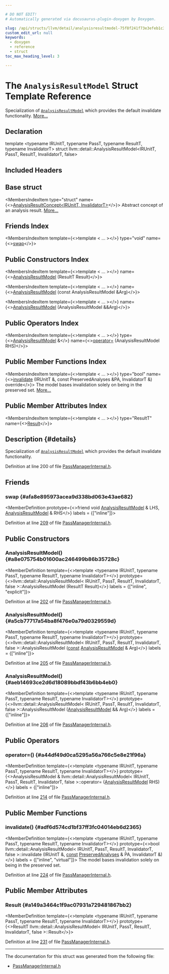 ```yaml
---

# DO NOT EDIT!
# Automatically generated via docusaurus-plugin-doxygen by Doxygen.

slug: /api/structs/llvm/detail/analysisresultmodel-75f8f241f73e3efeb1c36c7a3a5bec6a
custom_edit_url: null
keywords:
  - doxygen
  - reference
  - struct
toc_max_heading_level: 3

---
```





# The `AnalysisResultModel` Struct Template Reference

<DoxygenPage pluginConfig={pluginConfig}>

Specialization of <code><a href="/docs/api/structs/llvm/detail/analysisresultmodel">AnalysisResultModel</a></code> which provides the default invalidate functionality. <a href="#details">More...</a>

## Declaration

<CodeBlock>template &lt;typename IRUnitT, typename PassT, typename ResultT, typename InvalidatorT&gt;
struct llvm::detail::AnalysisResultModel&lt;IRUnitT, PassT, ResultT, InvalidatorT, false&gt;</CodeBlock>

## Included Headers

<IncludesList>
<IncludesListItem
  filePath="llvm/IR/PassManagerInternal.h"
  permalink="/docs/api/files/include/include/llvm/include/llvm/ir/passmanagerinternal-h"
  isLocal="true" />
</IncludesList>

## Base struct

<MembersIndex>

<MembersIndexItem
  type="struct"
  name={<><a href="/docs/api/structs/llvm/detail/analysisresultconcept">AnalysisResultConcept&lt;IRUnitT, InvalidatorT&gt;</a></>}>
Abstract concept of an analysis result. <a href="/docs/api/structs/llvm/detail/analysisresultconcept/#details">More...</a>
</MembersIndexItem>

</MembersIndex>

## Friends Index

<MembersIndex>

<MembersIndexItem
  template={<>template &lt; ... &gt;</>}
  type="void"
  name={<><a href="#afa8e895973acea9d338bd063e43ae682">swap</a></>}>
</MembersIndexItem>

</MembersIndex>

## Public Constructors Index

<MembersIndex>

<MembersIndexItem
  template={<>template &lt; ... &gt;</>}
  name={<><a href="#a8e075754b01600ac246499b86b35728c">AnalysisResultModel</a> (ResultT Result)</>}>
</MembersIndexItem>

<MembersIndexItem
  template={<>template &lt; ... &gt;</>}
  name={<><a href="#a5cb77717a54ba8f476e0a79d0329559d">AnalysisResultModel</a> (const AnalysisResultModel &amp;Arg)</>}>
</MembersIndexItem>

<MembersIndexItem
  template={<>template &lt; ... &gt;</>}
  name={<><a href="#aeb14693ce2d6d18089bbdf43b6bb4eb0">AnalysisResultModel</a> (AnalysisResultModel &amp;&amp;Arg)</>}>
</MembersIndexItem>

</MembersIndex>

## Public Operators Index

<MembersIndex>

<MembersIndexItem
  template={<>template &lt; ... &gt;</>}
  type={<><a href="/docs/api/structs/llvm/detail/analysisresultmodel">AnalysisResultModel</a> &amp;</>}
  name={<><a href="#a44df49d0ca5295a56a766c5e8e21f96a">operator=</a> (AnalysisResultModel RHS)</>}>
</MembersIndexItem>

</MembersIndex>

## Public Member Functions Index

<MembersIndex>

<MembersIndexItem
  template={<>template &lt; ... &gt;</>}
  type="bool"
  name={<><a href="#adf6d574cd1bf37ff3fc04014eb6d2365">invalidate</a> (IRUnitT &amp;, const PreservedAnalyses &amp;PA, InvalidatorT &amp;) override</>}>
The model bases invalidation solely on being in the preserved set. <a href="#adf6d574cd1bf37ff3fc04014eb6d2365">More...</a>
</MembersIndexItem>

</MembersIndex>

## Public Member Attributes Index

<MembersIndex>

<MembersIndexItem
  template={<>template &lt; ... &gt;</>}
  type="ResultT"
  name={<><a href="#a149a3464c1f9ac07931a729481867bb2">Result</a></>}>
</MembersIndexItem>

</MembersIndex>

## Description {#details}

Specialization of <code><a href="/docs/api/structs/llvm/detail/analysisresultmodel">AnalysisResultModel</a></code> which provides the default invalidate functionality.

Definition at line 200 of file <a href="/docs/api/files/include/include/llvm/include/llvm/ir/passmanagerinternal-h">PassManagerInternal.h</a>.

<SectionDefinition>

## Friends

### swap {#afa8e895973acea9d338bd063e43ae682}

<MemberDefinition
  prototype={<>friend void <a href="/docs/api/structs/llvm/detail/analysisresultmodel">AnalysisResultModel</a> &amp; LHS, <a href="/docs/api/structs/llvm/detail/analysisresultmodel">AnalysisResultModel</a> &amp; RHS</>}
  labels = {["inline"]}>

Definition at line <a href="/docs/api/files/include/include/llvm/include/llvm/ir/passmanagerinternal-h/#l00209">209</a> of file <a href="/docs/api/files/include/include/llvm/include/llvm/ir/passmanagerinternal-h">PassManagerInternal.h</a>.
</MemberDefinition>

</SectionDefinition>

<SectionDefinition>

## Public Constructors

### AnalysisResultModel() {#a8e075754b01600ac246499b86b35728c}

<MemberDefinition
  template={<>template &lt;typename IRUnitT, typename PassT, typename ResultT, typename InvalidatorT&gt;</>}
  prototype={<>llvm::detail::AnalysisResultModel&lt; IRUnitT, PassT, ResultT, InvalidatorT, false &gt;::AnalysisResultModel (ResultT Result)</>}
  labels = {["inline", "explicit"]}>

Definition at line <a href="/docs/api/files/include/include/llvm/include/llvm/ir/passmanagerinternal-h/#l00202">202</a> of file <a href="/docs/api/files/include/include/llvm/include/llvm/ir/passmanagerinternal-h">PassManagerInternal.h</a>.
</MemberDefinition>

### AnalysisResultModel() {#a5cb77717a54ba8f476e0a79d0329559d}

<MemberDefinition
  template={<>template &lt;typename IRUnitT, typename PassT, typename ResultT, typename InvalidatorT&gt;</>}
  prototype={<>llvm::detail::AnalysisResultModel&lt; IRUnitT, PassT, ResultT, InvalidatorT, false &gt;::AnalysisResultModel (<a href="/docs/api/files/lib/lib/target/lib/target/aarch64/aarch64promoteconstant-cpp/#a90f8350fecae261c25be85d38b451bff">const</a> <a href="/docs/api/structs/llvm/detail/analysisresultmodel">AnalysisResultModel</a> &amp; Arg)</>}
  labels = {["inline"]}>

Definition at line <a href="/docs/api/files/include/include/llvm/include/llvm/ir/passmanagerinternal-h/#l00205">205</a> of file <a href="/docs/api/files/include/include/llvm/include/llvm/ir/passmanagerinternal-h">PassManagerInternal.h</a>.
</MemberDefinition>

### AnalysisResultModel() {#aeb14693ce2d6d18089bbdf43b6bb4eb0}

<MemberDefinition
  template={<>template &lt;typename IRUnitT, typename PassT, typename ResultT, typename InvalidatorT&gt;</>}
  prototype={<>llvm::detail::AnalysisResultModel&lt; IRUnitT, PassT, ResultT, InvalidatorT, false &gt;::AnalysisResultModel (<a href="/docs/api/structs/llvm/detail/analysisresultmodel">AnalysisResultModel</a> &amp;&amp; Arg)</>}
  labels = {["inline"]}>

Definition at line <a href="/docs/api/files/include/include/llvm/include/llvm/ir/passmanagerinternal-h/#l00206">206</a> of file <a href="/docs/api/files/include/include/llvm/include/llvm/ir/passmanagerinternal-h">PassManagerInternal.h</a>.
</MemberDefinition>

</SectionDefinition>

<SectionDefinition>

## Public Operators

### operator=() {#a44df49d0ca5295a56a766c5e8e21f96a}

<MemberDefinition
  template={<>template &lt;typename IRUnitT, typename PassT, typename ResultT, typename InvalidatorT&gt;</>}
  prototype={<>AnalysisResultModel &amp; llvm::detail::AnalysisResultModel&lt; IRUnitT, PassT, ResultT, InvalidatorT, false &gt;::operator= (<a href="/docs/api/structs/llvm/detail/analysisresultmodel">AnalysisResultModel</a> RHS)</>}
  labels = {["inline"]}>

Definition at line <a href="/docs/api/files/include/include/llvm/include/llvm/ir/passmanagerinternal-h/#l00214">214</a> of file <a href="/docs/api/files/include/include/llvm/include/llvm/ir/passmanagerinternal-h">PassManagerInternal.h</a>.
</MemberDefinition>

</SectionDefinition>

<SectionDefinition>

## Public Member Functions

### invalidate() {#adf6d574cd1bf37ff3fc04014eb6d2365}

<MemberDefinition
  template={<>template &lt;typename IRUnitT, typename PassT, typename ResultT, typename InvalidatorT&gt;</>}
  prototype={<>bool llvm::detail::AnalysisResultModel&lt; IRUnitT, PassT, ResultT, InvalidatorT, false &gt;::invalidate (IRUnitT &amp;, <a href="/docs/api/files/lib/lib/target/lib/target/aarch64/aarch64promoteconstant-cpp/#a90f8350fecae261c25be85d38b451bff">const</a> <a href="/docs/api/classes/llvm/preservedanalyses">PreservedAnalyses</a> &amp; PA, InvalidatorT &amp;)</>}
  labels = {["inline", "virtual"]}>
The model bases invalidation solely on being in the preserved set.

Definition at line <a href="/docs/api/files/include/include/llvm/include/llvm/ir/passmanagerinternal-h/#l00224">224</a> of file <a href="/docs/api/files/include/include/llvm/include/llvm/ir/passmanagerinternal-h">PassManagerInternal.h</a>.
</MemberDefinition>

</SectionDefinition>

<SectionDefinition>

## Public Member Attributes

### Result {#a149a3464c1f9ac07931a729481867bb2}

<MemberDefinition
  template={<>template &lt;typename IRUnitT, typename PassT, typename ResultT, typename InvalidatorT&gt;</>}
  prototype={<>ResultT llvm::detail::AnalysisResultModel&lt; IRUnitT, PassT, ResultT, InvalidatorT, false &gt;::Result</>}>

Definition at line <a href="/docs/api/files/include/include/llvm/include/llvm/ir/passmanagerinternal-h/#l00231">231</a> of file <a href="/docs/api/files/include/include/llvm/include/llvm/ir/passmanagerinternal-h">PassManagerInternal.h</a>.
</MemberDefinition>

</SectionDefinition>

<hr/>

The documentation for this struct was generated from the following file:

<ul>
<li><a href="/docs/api/files/include/include/llvm/include/llvm/ir/passmanagerinternal-h">PassManagerInternal.h</a></li>
</ul>

</DoxygenPage>
